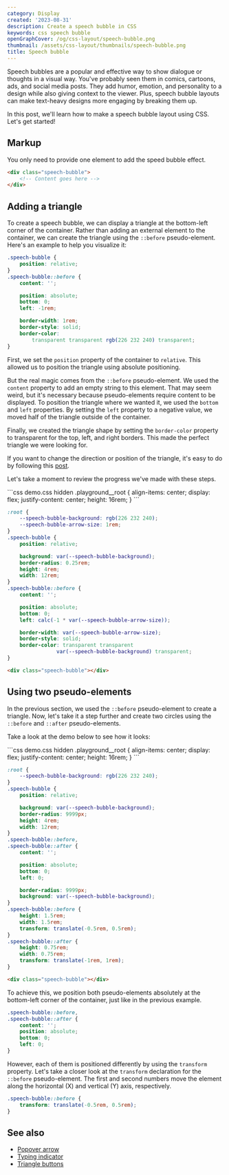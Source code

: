 ```yaml
---
category: Display
created: '2023-08-31'
description: Create a speech bubble in CSS
keywords: css speech bubble
openGraphCover: /og/css-layout/speech-bubble.png
thumbnail: /assets/css-layout/thumbnails/speech-bubble.png
title: Speech bubble
---
```


Speech bubbles are a popular and effective way to show dialogue or thoughts in a visual way. You've probably seen them in comics, cartoons, ads, and social media posts. They add humor, emotion, and personality to a design while also giving context to the viewer. Plus, speech bubble layouts can make text-heavy designs more engaging by breaking them up.

In this post, we'll learn how to make a speech bubble layout using CSS. Let's get started!

## Markup

You only need to provide one element to add the speed bubble effect.

```html
<div class="speech-bubble">
    <!-- Content goes here -->
</div>
```

## Adding a triangle

To create a speech bubble, we can display a triangle at the bottom-left corner of the container. Rather than adding an external element to the container, we can create the triangle using the `::before` pseudo-element. Here's an example to help you visualize it:

```css
.speech-bubble {
    position: relative;
}
.speech-bubble::before {
    content: '';

    position: absolute;
    bottom: 0;
    left: -1rem;

    border-width: 1rem;
    border-style: solid;
    border-color:
        transparent transparent rgb(226 232 240) transparent;
}
```

First, we set the `position` property of the container to `relative`. This allowed us to position the triangle using absolute positioning.

But the real magic comes from the `::before` pseudo-element. We used the `content` property to add an empty string to this element. That may seem weird, but it's necessary because pseudo-elements require content to be displayed. To position the triangle where we wanted it, we used the `bottom` and `left` properties. By setting the `left` property to a negative value, we moved half of the triangle outside of the container.

Finally, we created the triangle shape by setting the `border-color` property to transparent for the top, left, and right borders. This made the perfect triangle we were looking for.

If you want to change the direction or position of the triangle, it's easy to do by following this [post](https://phuoc.ng/collection/css-layout/triangle-buttons/).

Let's take a moment to review the progress we've made with these steps.

<Playground>
```css demo.css hidden
.playground__root {
    align-items: center;
    display: flex;
    justify-content: center;
    height: 16rem;
}
```

```css
:root {
    --speech-bubble-background: rgb(226 232 240);
    --speech-bubble-arrow-size: 1rem;
}
.speech-bubble {
    position: relative;

    background: var(--speech-bubble-background);
    border-radius: 0.25rem;
    height: 4rem;
    width: 12rem;
}
.speech-bubble::before {
    content: '';

    position: absolute;
    bottom: 0;
    left: calc(-1 * var(--speech-bubble-arrow-size));

    border-width: var(--speech-bubble-arrow-size);
    border-style: solid;
    border-color: transparent transparent
                var(--speech-bubble-background) transparent;
}
```

```html
<div class="speech-bubble"></div>
```
</Playground>

## Using two pseudo-elements

In the previous section, we used the `::before` pseudo-element to create a triangle. Now, let's take it a step further and create two circles using the `::before` and `::after` pseudo-elements.

Take a look at the demo below to see how it looks:

<Playground>
```css demo.css hidden
.playground__root {
    align-items: center;
    display: flex;
    justify-content: center;
    height: 16rem;
}
```

```css
:root {
    --speech-bubble-background: rgb(226 232 240);
}
.speech-bubble {
    position: relative;

    background: var(--speech-bubble-background);
    border-radius: 9999px;
    height: 4rem;
    width: 12rem;
}
.speech-bubble::before,
.speech-bubble::after {
    content: '';

    position: absolute;
    bottom: 0;
    left: 0;

    border-radius: 9999px;
    background: var(--speech-bubble-background);
}
.speech-bubble::before {
    height: 1.5rem;
    width: 1.5rem;
    transform: translate(-0.5rem, 0.5rem);
}
.speech-bubble::after {
    height: 0.75rem;
    width: 0.75rem;
    transform: translate(-1rem, 1rem);
}
```

```html
<div class="speech-bubble"></div>
```
</Playground>

To achieve this, we position both pseudo-elements absolutely at the bottom-left corner of the container, just like in the previous example.

```css
.speech-bubble::before,
.speech-bubble::after {
    content: '';
    position: absolute;
    bottom: 0;
    left: 0;
}
```

However, each of them is positioned differently by using the `transform` property. Let's take a closer look at the `transform` declaration for the `::before` pseudo-element. The first and second numbers move the element along the horizontal (X) and vertical (Y) axis, respectively.

```css
.speech-bubble::before {
    transform: translate(-0.5rem, 0.5rem);
}
```

## See also

-   [Popover arrow](https://phuoc.ng/collection/css-layout/popover-arrow/)
-   [Typing indicator](https://phuoc.ng/collection/css-animation/typing-indicator/)
-   [Triangle buttons](https://phuoc.ng/collection/css-layout/triangle-buttons/)

